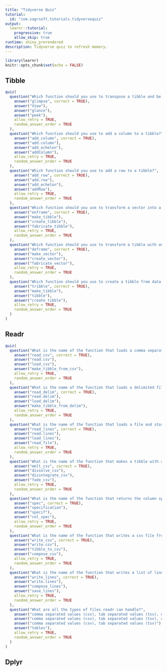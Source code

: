 ```yaml
---
title: "Tidyverse Quiz"
tutorial:
  id: "com.sagrsoft.tutorials.tidyversequiz"
output: 
  learnr::tutorial:
    progressive: true
    allow_skip: true
runtime: shiny_prerendered
description: Tidyverse quiz to refresh memory.
---
```


```r
library(learnr)
knitr::opts_chunk$set(echo = FALSE)
```


## Tibble

```r
quiz(
  question("Which function should you use to transpose a tibble and be able to see all its columns?",
    answer("glimpse", correct = TRUE),
    answer("View"),
    answer("glance"),
    answer("peek"),
    allow_retry = TRUE,
    random_answer_order = TRUE
  ),
  question("Which function should you use to add a column to a tibble?",
    answer("add_column", correct = TRUE),
    answer("add.column"),
    answer("add_echelon"),
    answer("addColumn"),
    allow_retry = TRUE,
    random_answer_order = TRUE
  ),
  question("Which function should you use to add a row to a tibble?",
    answer("add_row", correct = TRUE),
    answer("add.row"),
    answer("add_echelon"),
    answer("addRow"),
    allow_retry = TRUE,
    random_answer_order = TRUE
  ),
  question("Which function should you use to transform a vector into a tibble?",
    answer("enframe", correct = TRUE),
    answer("make_tibble"),
    answer("create_tibble"),
    answer("fabricate_tibble"),
    allow_retry = TRUE,
    random_answer_order = TRUE
  ),
  question("Which function should you use to transform a tibble with one or two columns into a vector?",
    answer("deframe", correct = TRUE),
    answer("make_vector"),
    answer("create_vector"),
    answer("fabricate_vector"),
    allow_retry = TRUE,
    random_answer_order = TRUE
  ),
  question("Which function should you use to create a tibble from data in row-by-row layout?",
    answer("tribble", correct = TRUE),
    answer("make_tibble"),
    answer("tibble"),
    answer("create_tibble"),
    allow_retry = TRUE,
    random_answer_order = TRUE
  )
)
```

## Readr

```r
quiz(
  question("What is the name of the function that loads a comma separated values (csv) file and stores it in a tibble?",
    answer("read_csv", correct = TRUE),
    answer("read.csv"),
    answer("load_csv"),
    answer("make_tibble_from_csv"),
    allow_retry = TRUE,
    random_answer_order = TRUE
  ),
  question("What is the name of the function that loads a delimited file and stores it in a tibble?",
    answer("read_delim", correct = TRUE),
    answer("read.delim"),
    answer("load_delim"),
    answer("make_tibble_from_delim"),
    allow_retry = TRUE,
    random_answer_order = TRUE
  ),
  question("What is the name of the function that loads a file and stores it in a list of lines?",
    answer("read_lines", correct = TRUE),
    answer("read.lines"),
    answer("load_lines"),
    answer("read_file"),
    allow_retry = TRUE,
    random_answer_order = TRUE
  ),
  question("What is the name of the function that makes a tibble with a row for each token in a csv file?",
    answer("melt_csv", correct = TRUE),
    answer("dissolve_csv"),
    answer("disintegrate_csv"),
    answer("fade_csv"),
    allow_retry = TRUE,
    random_answer_order = TRUE
  ),
  question("What is the name of the function that returns the column specification for a tibble?",
    answer("spec", correct = TRUE),
    answer("specification"),
    answer("specif"),
    answer("col_spec"),
    allow_retry = TRUE,
    random_answer_order = TRUE
  ),
  question("What is the name of the function that writes a csv file from a tibble?",
    answer("write_csv", correct = TRUE),
    answer("write.csv"),
    answer("tibble_to_csv"),
    answer("compose_csv"),
    allow_retry = TRUE,
    random_answer_order = TRUE
  ),
  question("What is the name of the function that writes a list of lines to a file?",
    answer("write_lines", correct = TRUE),
    answer("write.lines"),
    answer("compose_lines"),
    answer("save_lines"),
    allow_retry = TRUE,
    random_answer_order = TRUE
  ),
  question("What are all the types of files readr can handle?",
    answer("comma separated values (csv), tab separated values (tsv), delimited, fixed width file.", correct = TRUE),
    answer("comma separated values (csv), tab separated values (tsv), delimited"),
    answer("comma separated values (csv), tab separated values (tsv)"),
    answer("tables"),
    allow_retry = TRUE,
    random_answer_order = TRUE
  )
)

```


## Dplyr

